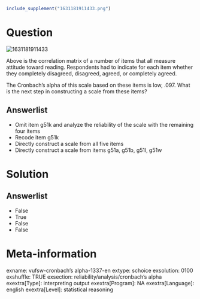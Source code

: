 ```{r, echo = FALSE, results = "hide"}
include_supplement("1631181911433.png")
```

Question
========
<img src="1631181911433.png" class="fr-fic fr-dii tvcss_2"
alt="1631181911433" />  
  
Above is the correlation matrix of a number of items that all measure
attitude toward reading. Respondents had to indicate for each item
whether they completely disagreed, disagreed, agreed, or completely
agreed.  
  
The Cronbach's alpha of this scale based on these items is low, .097.
What is the next step in constructing a scale from these items?

Answerlist
----------
* Omit item g51k and analyze the reliability of the scale with the
  remaining four items
* Recode item g51k
* Directly construct a scale from all five items
* Directly construct a scale from items g51a, g51b, g51l, g51w

Solution
========










Answerlist
----------
* False
* True
* False
* False

Meta-information
================
exname: vufsw-cronbach's alpha-1337-en
extype: schoice
exsolution: 0100
exshuffle: TRUE
exsection: reliability/analysis/cronbach's alpha
exextra[Type]: interpreting output
exextra[Program]: NA
exextra[Language]: english
exextra[Level]: statistical reasoning

